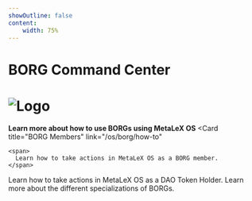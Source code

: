 ```yaml
---
showOutline: false
content: 
    width: 75%
---
```


# BORG Command Center

# ![Logo](/borg-command.png)

<CardGrid>

**Learn more about how to use BORGs using MetaLeX OS**
  <Card
    title="BORG Members"
    link="/os/borg/how-to"
  >
    <span>
      Learn how to take actions in MetaLeX OS as a BORG member.
    </span>
  </Card>
    <Card
    title="DAO Member"
    link="/os/dao/dao-landing"
  >
    <span>
      Learn how to take actions in MetaLeX OS as a DAO Token Holder.
    </span>
  </Card>
  <Card title="Types of BORGs" link="/os/borg/borg-types">
    <span>
      Learn more about the different specializations of BORGs.
    </span>
  </Card>
</CardGrid>

